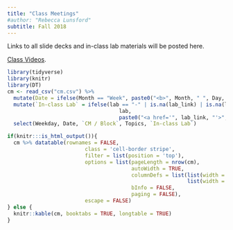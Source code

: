 ```yaml
---
title: "Class Meetings"
#author: "Rebecca Lunsford"
subtitle: Fall 2018
---
```


Links to all slide decks and in-class lab materials will be posted here.

[Class Videos](https://mail.ohsu.edu/owa/redir.aspx?C=AuS0hQvbvb7A1w7nV44AaKgi4m2Y8ioWqIRmD-1k506XFBRsUSXWCA..&URL=https%3a%2f%2flogin.echo360.org%2flogin%3fappId%3dc08c41ee-50e3-45e8-a6e6-e9579b28f620%26afterLoginUrl%3d%2fhome).

```r
library(tidyverse)
library(knitr)
library(DT)
cm <- read_csv("cm.csv") %>%
  mutate(Date = ifelse(Month == "Week", paste0("<b>", Month, " ", Day, "</b>"), paste(Month, Day))) %>%
  mutate(`In-class Lab` = ifelse(lab == "-" | is.na(lab_link) | is.na(lab_link),
                                    lab,
                                    paste0("<a href='", lab_link, "'>", lab, "</a>"))) %>% 
  select(Weekday, Date, `CM / Block`, Topics, `In-class Lab`)
```

```r
if(knitr:::is_html_output()){
  cm %>% datatable(rownames = FALSE,
                         class = 'cell-border stripe',
                         filter = list(position = 'top'),
                         options = list(pageLength = nrow(cm), 
                                        autoWidth = TRUE,
                                        columnDefs = list(list(width = '300px', targets = c(3)),
                                                          list(width = '20px',  targets = c(0)) ),
                                        bInfo = FALSE,
                                        paging = FALSE),
                         escape = FALSE)
} else {
  knitr::kable(cm, booktabs = TRUE, longtable = TRUE)
}
```